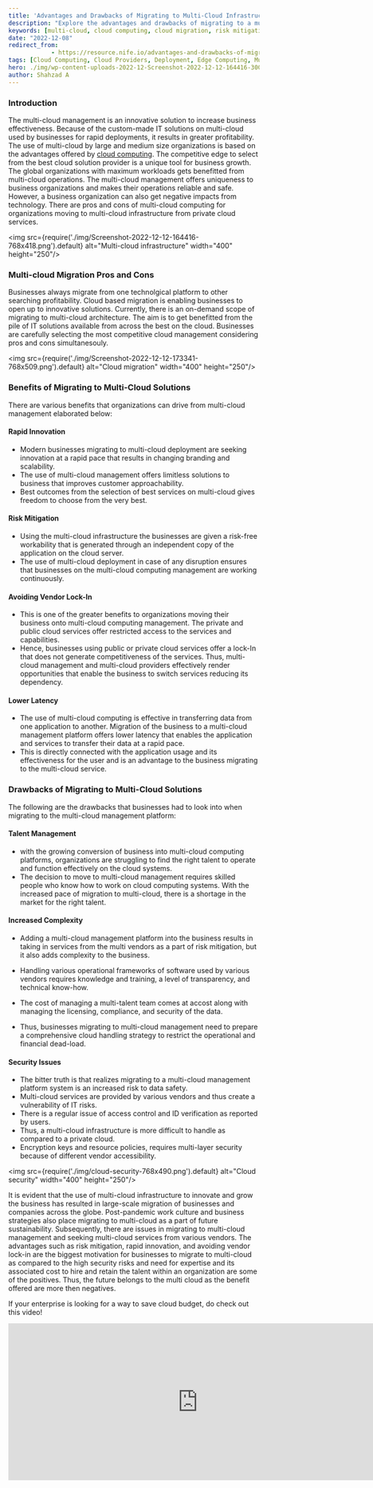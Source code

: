 ```yaml
---
title: 'Advantages and Drawbacks of Migrating to Multi-Cloud Infrastructure'
description: "Explore the advantages and drawbacks of migrating to a multi-cloud infrastructure. Understand how multi-cloud solutions can drive rapid innovation, risk mitigation, and avoid vendor lock-in, while also addressing potential challenges such as talent management, increased complexity, and security issues. Learn how this approach can impact your business's cloud strategy and operations."
keywords: [multi-cloud, cloud computing, cloud migration, risk mitigation, innovation, vendor lock-in, latency, talent management, cloud security, business strategy]
date: "2022-12-08"
redirect_from: 
            - https://resource.nife.io/advantages-and-drawbacks-of-migrating-to-multi-cloud-infrastructure/
tags: [Cloud Computing, Cloud Providers, Deployment, Edge Computing, Multi Cloud]
hero: ./img/wp-content-uploads-2022-12-Screenshot-2022-12-12-164416-300x163.png
author: Shahzad A
---
```


### Introduction

The multi-cloud management is an innovative solution to increase business effectiveness. Because of the custom-made IT solutions on multi-cloud used by businesses for rapid deployments, it results in greater profitability. The use of multi-cloud by large and medium size organizations is based on the advantages offered by [cloud computing](/blog/cloud-deployment-models-cloud-computing-platforms/). The competitive edge to select from the best cloud solution provider is a unique tool for business growth. The global organizations with maximum workloads gets benefitted from multi-cloud operations. The multi-cloud management offers uniqueness to business organizations and makes their operations reliable and safe. However, a business organization can also get negative impacts from technology. There are pros and cons of multi-cloud computing for organizations moving to multi-cloud infrastructure from private cloud services.

<img src={require('./img/Screenshot-2022-12-12-164416-768x418.png').default} alt="Multi-cloud infrastructure" width="400" height="250"/>
<br/>


 

### Multi-cloud Migration Pros and Cons

Businesses always migrate from one technolgical platform to other searching profitability. Cloud based migration is enabling businesses to open up to innovative solutions. Currently, there is an on-demand scope of migrating to multi-cloud architecture. The aim is to get benefitted from the pile of IT solutions available from across the best on the cloud. Businesses are carefully selecting the most competitive cloud management considering pros and cons simultanesouly. 

<img src={require('./img/Screenshot-2022-12-12-173341-768x509.png').default} alt="Cloud migration" width="400" height="250"/>
<br/>


 

### Benefits of Migrating to Multi-Cloud Solutions

There are various benefits that organizations can drive from multi-cloud management elaborated below:

#### **Rapid Innovation**

- Modern businesses migrating to multi-cloud deployment are seeking innovation at a rapid pace that results in changing branding and scalability.
- The use of multi-cloud management offers limitless solutions to business that improves customer approachability.
- Best outcomes from the selection of best services on multi-cloud gives freedom to choose from the very best. 

#### **Risk Mitigation**

- Using the multi-cloud infrastructure the businesses are given a risk-free workability that is generated through an independent copy of the application on the cloud server.
- The use of multi-cloud deployment in case of any disruption ensures that businesses on the multi-cloud computing management are working continuously.

#### **Avoiding Vendor Lock-In**

- This is one of the greater benefits to organizations moving their business onto multi-cloud computing management. The private and public cloud services offer restricted access to the services and capabilities.
- Hence, businesses using public or private cloud services offer a lock-In that does not generate competitiveness of the services.
Thus, multi-cloud management and multi-cloud providers effectively render opportunities that enable the business to switch services reducing its dependency.

#### Lower Latency
- The use of multi-cloud computing is effective in transferring data from one application to another.
Migration of the business to a multi-cloud management platform offers lower latency that enables the application and services to transfer their data at a rapid pace.
- This is directly connected with the application usage and its effectiveness for the user and is an advantage to the business migrating to the multi-cloud service.

### Drawbacks of Migrating to Multi-Cloud Solutions

The following are the drawbacks that businesses had to look into when migrating to the multi-cloud management platform:

#### **Talent Management**

- with the growing conversion of business into multi-cloud computing platforms, organizations are struggling to find the right talent to operate and function effectively on the cloud systems.
- The decision to move to multi-cloud management requires skilled people who know how to work on cloud computing systems. With the increased pace of migration to multi-cloud, there is a shortage in the market for the right talent.

#### **Increased Complexity**

- Adding a multi-cloud management platform into the business results in taking in services from the multi vendors as a part of risk mitigation, but it also adds complexity to the business.

- Handling various operational frameworks of software used by various vendors requires knowledge and training, a level of transparency, and technical know-how.

- The cost of managing a multi-talent team comes at accost along with managing the licensing, compliance, and security of the data.

- Thus, businesses migrating to multi-cloud management need to prepare a comprehensive cloud handling strategy to restrict the operational and financial dead-load.

#### **Security Issues**

- The bitter truth is that realizes migrating to a multi-cloud management platform system is an increased risk to data safety.
- Multi-cloud services are provided by various vendors and thus create a vulnerability of IT risks.
- There is a regular issue of access control and ID verification as reported by users.
- Thus, a multi-cloud infrastructure is more difficult to handle as compared to a private cloud.
- Encryption keys and resource policies, requires multi-layer security because of different vendor accessibility. 

<img src={require('./img/cloud-security-768x490.png').default} alt="Cloud security" width="400" height="250"/>
<br/>


 

It is evident that the use of multi-cloud infrastructure to innovate and grow the business has resulted in large-scale migration of businesses and companies across the globe. Post-pandemic work culture and business strategies also place migrating to multi-cloud as a part of future sustainability. Subsequently, there are issues in migrating to multi-cloud management and seeking multi-cloud services from various vendors. The advantages such as risk mitigation, rapid innovation, and avoiding vendor lock-in are the biggest motivation for businesses to migrate to multi-cloud as compared to the high security risks and need for expertise and its associated cost to hire and retain the talent within an organization are some of the positives. Thus, the future belongs to the multi cloud as the benefit offered are more then negatives.

If your enterprise is looking for a way to save cloud budget, do check out this video!

<iframe width="760" height="315" src="https://www.youtube.com/embed/S_JgkeFN1aE?si=vTCN5iv6-a7j-B3X" title="YouTube video player" frameborder="0" allow="accelerometer; autoplay; clipboard-write; encrypted-media; gyroscope; picture-in-picture; web-share" referrerpolicy="strict-origin-when-cross-origin" allowfullscreen></iframe>
